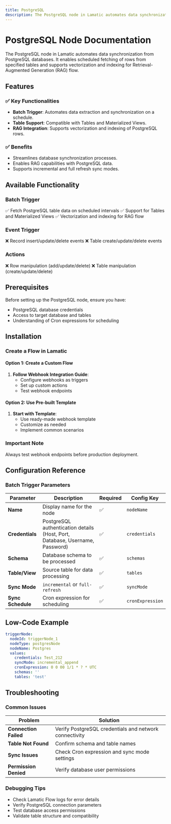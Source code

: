 ```yaml
---
title: PostgreSQL
description: The PostgreSQL node in Lamatic automates data synchronization from PostgreSQL databases. It enables scheduled fetching of rows from specified tables and supports vectorization and indexing for Retrieval-Augmented Generation (RAG) flow.
---
```


# PostgreSQL Node Documentation

The PostgreSQL node in Lamatic automates data synchronization from PostgreSQL databases. It enables scheduled fetching of rows from specified tables and supports vectorization and indexing for Retrieval-Augmented Generation (RAG) flow.


## Features

### ✅ Key Functionalities
- **Batch Trigger**: Automates data extraction and synchronization on a schedule.
- **Table Support**: Compatible with Tables and Materialized Views.
- **RAG Integration**: Supports vectorization and indexing of PostgreSQL rows.

### ✅ Benefits
- Streamlines database synchronization processes.
- Enables RAG capabilities with PostgreSQL data.
- Supports incremental and full refresh sync modes.


## Available Functionality

### Batch Trigger
✅ Fetch PostgreSQL table data on scheduled intervals
✅ Support for Tables and Materialized Views
✅ Vectorization and indexing for RAG flow

### Event Trigger
❌ Record insert/update/delete events
❌ Table create/update/delete events

### Actions
❌ Row manipulation (add/update/delete)
❌ Table manipulation (create/update/delete)


## Prerequisites

Before setting up the PostgreSQL node, ensure you have:
- PostgreSQL database credentials
- Access to target database and tables
- Understanding of Cron expressions for scheduling


## Installation

### Create a Flow in Lamatic

#### Option 1: Create a Custom Flow
1. **Follow Webhook Integration Guide**:
   - Configure webhooks as triggers
   - Set up custom actions
   - Test webhook endpoints

#### Option 2: Use Pre-built Template
1. **Start with Template**:
   - Use ready-made webhook template
   - Customize as needed
   - Implement common scenarios

### Important Note
Always test webhook endpoints before production deployment.


## Configuration Reference

### Batch Trigger Parameters

| **Parameter**       | **Description**                                                                                             | **Required** | **Config Key**        |
|---------------------|-------------------------------------------------------------------------------------------------------------|--------------|----------------------|
| **Name**           | Display name for the node                                                                                    | ✅           | `nodeName`           |
| **Credentials**    | PostgreSQL authentication details (Host, Port, Database, Username, Password)                                 | ✅           | `credentials`        |
| **Schema**         | Database schema to be processed                                                                              | ✅           | `schemas`            |
| **Table/View**     | Source table for data processing                                                                            | ✅           | `tables`             |
| **Sync Mode**      | `incremental` or `full-refresh`                                                                             | ✅           | `syncMode`           |
| **Sync Schedule**  | Cron expression for scheduling                                                                              | ✅           | `cronExpression`     |



## Low-Code Example
```yaml
triggerNode:
  nodeId: triggerNode_1
  nodeType: postgresNode
  nodeName: Postgres
  values:
    credentials: Test_212
    syncMode: incremental_append
    cronExpression: 0 0 00 1/1 * ? * UTC
    schemas: ''
    tables: 'test'
```

## Troubleshooting

### Common Issues

| **Problem**                | **Solution**                                                                                  |
|---------------------------|----------------------------------------------------------------------------------------------|
| **Connection Failed**      | Verify PostgreSQL credentials and network connectivity                                        |
| **Table Not Found**        | Confirm schema and table names                                                               |
| **Sync Issues**           | Check Cron expression and sync mode settings                                                  |
| **Permission Denied**      | Verify database user permissions                                                             |

### Debugging Tips

- Check Lamatic Flow logs for error details
- Verify PostgreSQL connection parameters
- Test database access permissions
- Validate table structure and compatibility